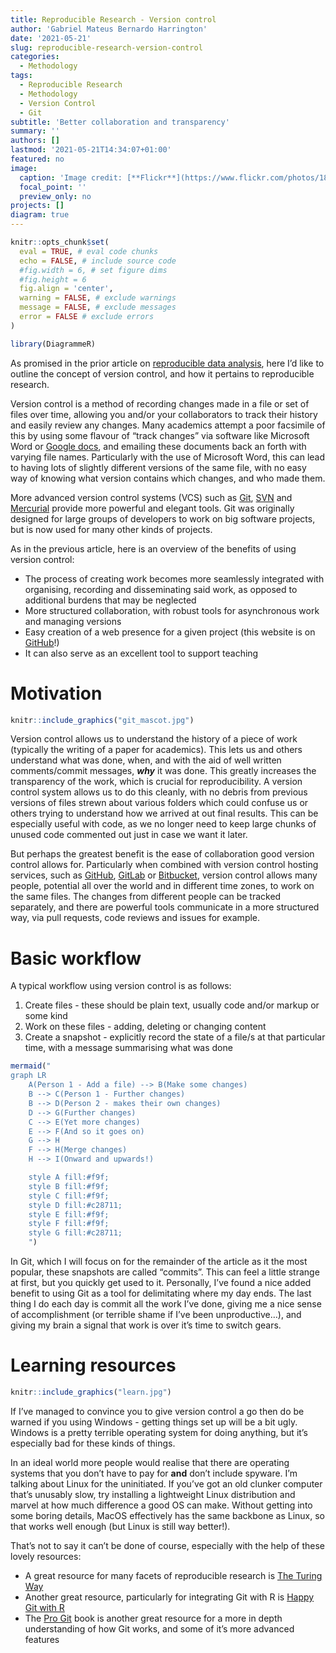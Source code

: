 ```yaml
---
title: Reproducible Research - Version control
author: 'Gabriel Mateus Bernardo Harrington'
date: '2021-05-21'
slug: reproducible-research-version-control
categories:
  - Methodology
tags:
  - Reproducible Research
  - Methodology
  - Version Control
  - Git
subtitle: 'Better collaboration and transparency'
summary: ''
authors: []
lastmod: '2021-05-21T14:34:07+01:00'
featured: no
image:
  caption: 'Image credit: [**Flickr**](https://www.flickr.com/photos/18090920@N07/10788643606)'
  focal_point: ''
  preview_only: no
projects: []
diagram: true
---
```


```r
knitr::opts_chunk$set(
  eval = TRUE, # eval code chunks
  echo = FALSE, # include source code
  #fig.width = 6, # set figure dims
  #fig.height = 6
  fig.align = 'center',
  warning = FALSE, # exclude warnings
  message = FALSE, # exclude messages
  error = FALSE # exclude errors
)

library(DiagrammeR)
```

As promised in the prior article on [reproducible data analysis](../../../../post/reproducible-data-analysis/), here I'd like to outline the concept of version control, and how it pertains to reproducible research.

Version control is a method of recording changes made in a file or set of files over time, allowing you and/or your collaborators to track their history and easily review any changes.
Many academics attempt a poor facsimile of this by using some flavour of "track changes" via software like Microsoft Word or [Google docs](https://docs.google.com/), and emailing these documents back an forth with varying file names.
Particularly with the use of Microsoft Word, this can lead to having lots of slightly different versions of the same file, with no easy way of knowing what version contains which changes, and who made them.

More advanced version control systems (VCS) such as [Git](https://en.wikipedia.org/wiki/Git), [SVN](https://subversion.apache.org/) and [Mercurial](https://www.mercurial-scm.org/) provide more powerful and elegant tools.
Git was originally designed for large groups of developers to work on big software projects, but is now used for many other kinds of projects.

As in the previous article, here is an overview of the benefits of using version control:

- The process of creating work becomes more seamlessly integrated with organising, recording and disseminating said work, as opposed to additional burdens that may be neglected
- More structured collaboration, with robust tools for asynchronous work and managing versions
- Easy creation of a web presence for a given project (this website is on [GitHub](https://github.com/H-Mateus/spinal-studies-rjah-site)!)
- It can also serve as an excellent tool to support teaching

# Motivation

```r
knitr::include_graphics("git_mascot.jpg")
```

Version control allows us to understand the history of a piece of work (typically the writing of a paper for academics).
This lets us and others understand what was done, when, and with the aid of well written comments/commit messages, ***why*** it was done.
This greatly increases the transparency of the work, which is crucial for reproducibility.
A version control system allows us to do this cleanly, with no debris from previous versions of files strewn about various folders which could confuse us or others trying to understand how we arrived at out final results.
This can be especially useful with code, as we no longer need to keep large chunks of unused code commented out just in case we want it later.

But perhaps the greatest benefit is the ease of collaboration good version control allows for.
Particularly when combined with version control hosting services, such as [GitHub](https://github.com/), [GitLab](https://about.gitlab.com/) or [Bitbucket](https://bitbucket.org/), version control allows many people, potential all over the world and in different time zones, to work on the same files.
The changes from different people can be tracked separately, and there are powerful tools communicate in a more structured way, via pull requests, code reviews and issues for example.

# Basic workflow

A typical workflow using version control is as follows:

1. Create files - these should be plain text, usually code and/or markup or some kind
1. Work on these files - adding, deleting or changing content
1. Create a snapshot - explicitly record the state of a file/s at that particular time, with a message summarising what was done

```r
mermaid("
graph LR
    A(Person 1 - Add a file) --> B(Make some changes)
    B --> C(Person 1 - Further changes)
    B --> D(Person 2 - makes their own changes)
    D --> G(Further changes)
    C --> E(Yet more changes)
    E --> F(And so it goes on)
    G --> H
    F --> H(Merge changes)
    H --> I(Onward and upwards!)

    style A fill:#f9f;
    style B fill:#f9f;
    style C fill:#f9f;
    style D fill:#c28711;
    style E fill:#f9f;
    style F fill:#f9f;
    style G fill:#c28711;
    ")
```

In Git, which I will focus on for the remainder of the article as it the most popular, these snapshots are called "commits".
This can feel a little strange at first, but you quickly get used to it.
Personally, I've found a nice added benefit to using Git as a tool for delimitating where my day ends.
The last thing I do each day is commit all the work I've done, giving me a nice sense of accomplishment (or terrible shame if I've been unproductive...), and giving my brain a signal that work is over it's time to switch gears.

# Learning resources

```r
knitr::include_graphics("learn.jpg")
```

If I've managed to convince you to give version control a go then do be warned if you using Windows - getting things set up will be a bit ugly.
Windows is a pretty terrible operating system for doing anything, but it's especially bad for these kinds of things.

In an ideal world more people would realise that there are operating systems that you don't have to pay for **and** don't include spyware.
I'm talking about Linux for the uninitiated.
If you've got an old clunker computer that's unusably slow, try installing a lightweight Linux distribution and marvel at how much difference a good OS can make.
Without getting into some boring details, MacOS effectively has the same backbone as Linux, so that works well enough (but Linux is still way better!).

That's not to say it can't be done of course, especially with the help of these lovely resources:

- A great resource for many facets of reproducible research is [The Turing Way](https://the-turing-way.netlify.app/welcome.html)
- Another great resource, particularly for integrating Git with R is [Happy Git with R](https://happygitwithr.com/index.html)
- The [Pro Git](https://git-scm.com/book/en/v2) book is another great resource for a more in depth understanding of how Git works, and some of it's more advanced features
